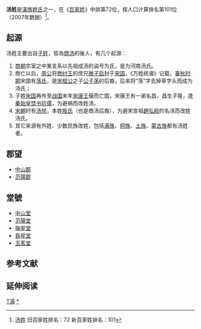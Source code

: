 {{cleanup-verify|time=2011-02-27}}
{{NoteTA
|1=zh-hans:荡;zh-hant:蕩
}}
{{汉字姓氏
|姓氏=汤
|繁體=湯
|簡體=汤
|拼音=Tāng
|中国大陆=Tang
|台湾=Tang
|香港=Tong
|澳门=Tong
|新加坡=Tng/Teung
|马来西亚=Tng/Teung/Thong/Tang/Thang
|白話字=Thng
|越南=Thang
|韩国=탕
|反切=
|同音字=
|堂号=
|郡望=[[中山郡|中山郡]]
}}

'''汤姓'''是[[漢族姓氏|漢族姓氏]]之一，在《[[百家姓|百家姓]]》中排第72位，按人口计算排名第101位（2007年数据）<ref name="百家姓">[http://baijiaxing.xpcha.com/68047602ce7/ 汤姓] {{Wayback|url=http://baijiaxing.xpcha.com/68047602ce7/ |date=20130424151045 }} 旧百家姓排名：72 新百家姓排名：101</ref>。

==起源==
汤姓主要出自[[子姓|子姓]]，皆為[[商汤|商汤]]的後人，有几个起源{{r|百家姓}}：
#[[商朝|商朝]]宗室之中某支系以先祖成汤的谥号为氏，是为河南汤氏。
#商亡以后，[[周公|周公]]将[[商纣王|商纣王]]的庶兄[[微子启|微子启]]封于[[宋国|宋国]]，《万姓统谱》记载，[[春秋时期|春秋时期]]宋国有[[荡氏|荡氏]]，是[[宋桓公|宋桓公]]之子[[公子荡|公子荡]]的后裔，后来将“荡”字去掉草字头而成为汤氏；
#子姓[[宋国|宋国]]再传至[[战国|战国]]末年[[宋康王|宋康王]]偃而亡国，宋康王有一弟名昌，昌生子隆，逢[[秦始皇|秦始皇]][[焚书坑儒|焚书坑儒]]，为避祸而改姓汤。
#[[宋朝|宋朝]]时有[[汤悦|汤悦]]，本姓[[殷氏|殷氏]]（也是商汤后裔），为避宋宣祖[[趙弘殷|趙弘殷]]的名讳而改姓汤氏。
#其它来源有外姓、少数民族改姓，包括[[满族|满族]]、[[侗族|侗族]]、[[土族|土族]]、[[蒙古族|蒙古族]]都有汤姓者。

==郡望==
*[[中山郡|中山郡]]
*[[范陽郡|范陽郡]]

==堂號==
*[[中山堂|中山堂]]
*[[范陽堂|范陽堂]]
*[[掬星堂|掬星堂]]
*[[吞星堂|吞星堂]]
*[[玉茗堂|玉茗堂]]

==参考文献==
{{reflist}}

== 延伸阅读 ==
{{Wikisource further reading}}

{{台灣首一百個姓氏}}
[[Category:漢姓|T湯]]
[[Category:湯姓|*]]